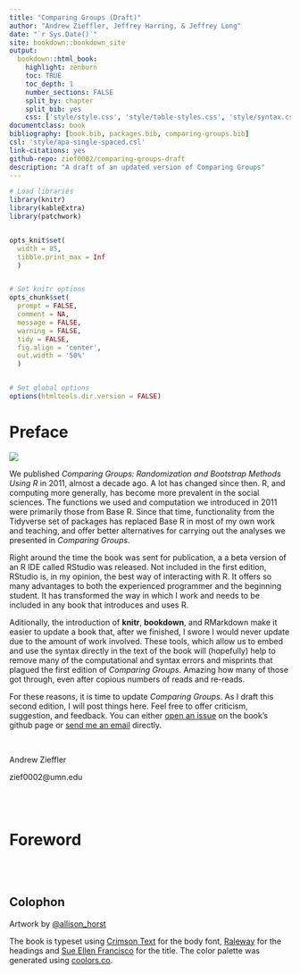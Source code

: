 ```yaml
--- 
title: "Comparing Groups (Draft)"
author: "Andrew Zieffler, Jeffrey Harring, & Jeffrey Long"
date: "`r Sys.Date()`"
site: bookdown::bookdown_site
output: 
  bookdown::html_book:
    highlight: zenburn
    toc: TRUE
    toc_depth: 1
    number_sections: FALSE
    split_by: chapter
    split_bib: yes
    css: ['style/style.css', 'style/table-styles.css', 'style/syntax.css', 'style/navbar.css']
documentclass: book
bibliography: [book.bib, packages.bib, comparing-groups.bib]
csl: 'style/apa-single-spaced.csl'
link-citations: yes
github-repo: zief0002/comparing-groups-draft
description: "A draft of an updated version of Comparing Groups"
---
```




              
              

```r
# Load libraries
library(knitr)
library(kableExtra)
library(patchwork)


opts_knit$set(
  width = 85, 
  tibble.print_max = Inf
  )


# Set knitr options
opts_chunk$set(
  prompt = FALSE, 
  comment = NA, 
  message = FALSE, 
  warning = FALSE, 
  tidy = FALSE, 
  fig.align = 'center',
  out.width = '50%'
  )


# Set global options
options(htmltools.dir.version = FALSE)
```



# Preface {-}


<img src="figs/book-cover-2011.png" class="cover" />

We published *Comparing Groups: Randomization and Bootstrap Methods Using R* in 2011, almost a decade ago. A lot has changed since then. R, and computing more generally, has become more prevalent in the social sciences. The functions we used and computation we introduced in 2011 were primarily those from Base R. Since that time, functionality from the Tidyverse set of packages has replaced Base R in most of my own work and teaching, and offer better alternatives for carrying out the analyses we presented in *Comparing Groups*.

Right around the time the book was sent for publication, a a beta version of an R IDE called RStudio was released. Not included in the first edition, RStudio is, in my opinion, the best way of interacting with R. It offers so many advantages to both the experienced programmer and the beginning student. It has transformed the way in which I work and needs to be included in any book that introduces and uses R.

Aditionally, the introduction of **knitr**, **bookdown**, and RMarkdown make it easier to update a book that, after we finished, I swore I would never update due to the amount of work involved. These tools, which allow us to embed and use the syntax directly in the text of the book will (hopefully) help to remove many of the computational and syntax errors and misprints that plagued the first edition of *Comparing Groups*. Amazing how many of those got through, even after copious numbers of reads and re-reads.

For these reasons, it is time to update *Comparing Groups*. As I draft this second edition, I will post things here. Feel free to offer criticism, suggestion, and feedback. You can either [open an issue](https://github.com/zief0002/comparing-groups-draft/issues) on the book's github page or [send me an email](mailto: zief0002@umn.edu) directly.

<br />

Andrew Zieffler

zief0002@umn.edu


<br /> <br />

# Foreword {-}

<!-- ## Table Test -->

<!-- ```{r echo=FALSE, message=FALSE, warning=FALSE} -->
<!-- # Load libraries -->
<!-- library(knitr) -->
<!-- library(kableExtra) -->
<!-- library(tidyverse) -->

<!-- data.frame( -->
<!--   Measure = c("Peer rating", "Acceptance rate for Ph.D. students", "Enrollment",  -->
<!--               "GRE score (verbal)", "GRE score (quantitative)"), -->
<!--   Mean = c(3.3, 40.1, 969.8, 154.9, 151.0), -->
<!--   SD = c(0.5, 20.2, 664.9, 3.7, 4.4) -->
<!-- ) %>% -->
<!--   kable( -->
<!--     format = "html", -->
<!--     escape = FALSE, -->
<!--     col.names = c("Measure", "*M*", "*SD*"), -->
<!--     align = c("l", "c", "c"), -->
<!--     caption = "<br/>Means and Standard Deviations for Five Measures of Graduate Programs of Education", -->
<!--     table.attr = "style='width:60%;'" -->
<!--     ) %>% -->
<!--   kable_styling() %>% -->
<!--   row_spec(row = 0, align = "c") -->
<!-- ``` -->

<!-- ## Figure Test -->

<!-- ```{r message=FALSE, echo=FALSE, fig.topcaption=TRUE, fig.cap='Histogram of the age distribution.', fig.width=5, fig.height=4} -->
<!-- # Import data -->
<!-- vlss = read_csv("https://raw.githubusercontent.com/zief0002/musings/master/data/vlss-age.csv") -->

<!-- ggplot(data = vlss, aes(x = Age)) + -->
<!--   geom_histogram(color = "black", fill = "skyblue") + -->
<!--   theme_bw() -->
<!-- ``` -->

<br /><br />

## Colophon

Artwork by [&commat;allison_horst](https://twitter.com/allison_horst)

The book is typeset using [Crimson Text](https://fonts.google.com/specimen/Crimson+Text) for the body font, [Raleway](https://fonts.google.com/specimen/Raleway) for the headings and [Sue Ellen Francisco](https://fonts.google.com/specimen/Sue+Ellen+Francisco) for the title. The color palette was generated using [coolors.co](https://coolors.co/).

<br /><br />




